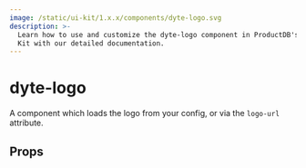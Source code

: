 ```yaml
---
image: /static/ui-kit/1.x.x/components/dyte-logo.svg
description: >-
  Learn how to use and customize the dyte-logo component in ProductDB's Angular UI
  Kit with our detailed documentation.
---
```


# dyte-logo

A component which loads the logo from your config, or via the `logo-url` attribute.

## Props

<PropsTable of="dyte-logo" />

<head>
  <title>Angular UI Kit dyte-logo</title>
</head>
